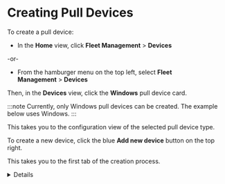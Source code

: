 # Creating Pull Devices

To create a pull device:

- In the **Home** view, click **Fleet Management**&nbsp;>&nbsp;**Devices**

-or-

- From the hamburger menu on the top left, select **Fleet Management**&nbsp;>&nbsp;**Devices**

Then, in the **Devices** view, click the **Windows** pull device card.

:::note
Currently, only Windows pull devices can be created. The example below uses Windows.
:::

This takes you to the configuration view of the selected pull device type.

To create a new device, click the blue **Add new device** button on the top right.

This takes you to the first tab of the creation process.

<Details summary="Windows">
<Tabs>
  <TabItem value="setup-device" label="Setup Device" default>
    On this tab, you will find the following sections:

    ### Choose Setup Method for Device
    
    #### Define Device Details

    - **Name** (Required) - The name of your device. Must be unique.
    - **Director** (Required) - The director to attach the device to. Select from the dropdown.

    #### Choose Deployment Type

    There are two deployment types:

      - **Agent** - Installs a lightweight **Agent** that sets up the device in your environment.

        Selecting this changes the primary button label to **Create device**. Clicking the button takes you directly to the **Install and Connect** tab for Agent.

      - **Agentless** - Uses auto-detection to set up the device in your environment.

        Selecting this changes the primary button label to **Next step**. Clicking the button takes you to the **Install and Connect** tab for Agentless.
  </TabItem>

  <TabItem value="install-and-connect" label="Install and Connect">
      ## Agent

      On this tab, we will find a box containing an API key and a script. You will use this to install **Agent**.

      <Include id="admin-for-installation-script" />

      - Open a terminal window with administrator privileges.
      - Copy the key and script above.
      - Paste them into the terminal.
      - Press <kb-short>Enter</kb-short> to run the script.

      This will take a few minutes to complete.

      :::info Important
      At this point, for the connection between the agent and the director to work, make sure that the default port `80` is open. If that port is being used for another purpose, then

      - Open the `vmetric.yml` file under `<vm_root>`
      - Change the `http_config_port` setting with the port number you want to dedicate to this connection
      :::

      To the right, you will see a **Verify connection** button. Clicking this button starts sending a request to check whether a **Agent** has been installed.

      Once the connection is verified, a **Connection successful** message is displayed.

      <Include id="connection-verification-failure" />

      If the connection is not verified, you can use the **Connect Later** button to defer this installation step. However, the not-yet-enabled agent will still appear on the devices list.

      Clicking this button takes you to the **Review and Configure** tab.

      ## Agentless

      This view has the following sections:

      ### Configure Remote Access

      - **IP Address** - Enter the IP address of the target system
      - **Port** - Enter the port used for remote access
      - **Active Directory Authentication** - **AD** authentication settings

        When this option is disabled, three fields are displayed:

        - **Username** (Required) - **AD** username
        - **Password** (Required) - **AD** password
        - **Domain** (Optional) - **AD** domain

        The director will access the target system at the specified IP address using these credentials to validate remote access and permissions. No agent is deployed in this method.

        When enabled, authentication is handled automatically by **DataStream** with your organization’s credentials.

      The **Check Access** button verifies that the authentication credentials are valid.

      Clicking the blue **Create Device** button takes you to the **Review and Configure** tab.
  </TabItem>

  <TabItem value="review-and-configure" label="Review and Configure">
    This optional step's view has the following section.

    ### Select Log Types

    - **Windows Security Events** - Enable/disable log collection. Used to select what type of data will be collected. There are three choices:

      - **All** - Collects all **Windows** security and **AppLocker** event. The most comprehensive option.
      - **Common** - Collects the standard event set for audit purposes. Sufficient for general security monitoring.
      - **Minimal** - Collects a small subset of events that may reveal potential threats.
      - **Custom** - The user specifies their own filters using XML-based filter definitions.
  </TabItem>
</Tabs>
</Details>
